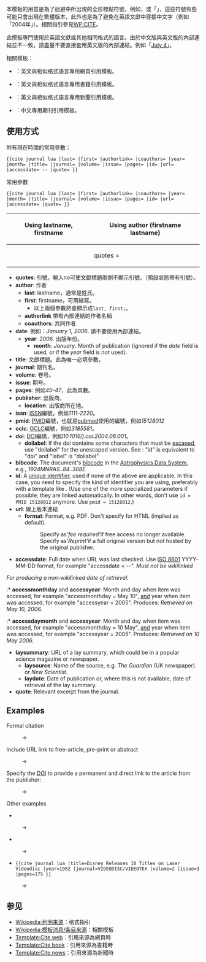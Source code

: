 <noinclude>{{template doc page viewed directly}}</noinclude>本模板的用意是為了迴避{{tl|Cite journal lua}}中所出現的全形標點符號，例如<nowiki>，</nowiki>或<nowiki>「」</nowiki>，這些符號有些可能只會出現在繁體版本，此外也是為了避免在英語文獻中穿插中文字（例如「2004年」）。相關指引參見[[Wikipedia:列明来源|WP:CITE]]。

此模板專門使用於英語文獻或其他相同格式的語言。由於中文版與英文版的內部連結並不一致，請盡量不要直接套用英文版的內部連結。例如「[[July 4]]」。

相關模板：
*{{tl|Cite web en}}：英文與相似格式語言專用網頁引用模板。
*{{tl|Cite book en}}：英文與相似格式語言專用書籍引用模板。
*{{tl|Cite news en}}：英文與相似格式語言專用新聞引用模板。
*{{tl|Cite journal lua}}：中文專用期刊引用模板。

== 使用方式 ==

; 附有現在時間的常用參數：
<tt><nowiki>{{cite journal lua |last= |first= |authorlink= |coauthors= |year= |month= |title= |journal= |volume= |issue= |pages= |id= |url= |accessdate= </nowiki>{{CURRENTYEAR}}-{{CURRENTMONTH}}-{{CURRENTDAY2}}<nowiki> |quote= }}</nowiki></tt>

; 常用參數
<tt><nowiki>{{cite journal lua |last= |first= |authorlink= |coauthors= |year= |month= |title= |journal= |volume= |issue= |pages= |id= |url= |accessdate= |quote= }}</nowiki></tt>

{| cellpadding="5" cellspacing="6"
! Using lastname, firstname !! Using author (firstname lastname)
|- width="50%"
|
<pre>
{{cite journal lua
|quotes = 
|last = 
|first = 
|authorlink = 
|coauthors = 
|date = 
|year = 
|month = 
|title = 
|journal = 
|volume = 
|issue = 
|pages = 
|publisher = 
|location = 
|issn = 
|pmid = 
|doi = 
|bibcode = 
|oclc =
|id = 
|url = 
|language = 
|format = 
|accessdate = 
|laysummary = 
|laysource = 
|laydate = 
|quote = 
}}</pre>
| style="vertical-align: top;" |
<pre>
{{cite journal lua
|quotes = 
|author = 
|date = 
|year = 
|month = 
|title = 
|journal = 
|volume = 
|issue = 
|pages = 
|publisher = 
|location = 
|issn = 
|pmid = 
|doi = 
|bibcode = 
|oclc =
|id = 
|url = 
|language = 
|format = 
|ccessdate = 
|laysummary = 
|laysource = 
|laydate = 
|quote = 
}}</pre>
|}

* '''quotes''': 引號，輸入no可使文獻標題兩側不顯示引號。（預設狀態帶有引號）。
* '''author''': 作者
** '''last''': lastname，通常是姓氏。 
** '''first''': firstname，可用縮寫。
*** 以上兩個參數將會顯示成<code>last, first;</code>。
** '''authorlink''' 帶有內部連結的作者名稱
** '''coauthors''': 共同作者
* '''date''': 例如：''January 1, 2006''. 請不要使用內部連結。
** '''year''': ''2006''. 出版年份。
*** '''month''': ''January''. Month of publication (ignored if the ''date'' field is used, or if the ''year'' field is ''not'' used).
* '''title''': 文獻標題。此為唯一必填參數。
* '''journal''': 期刊名。
* '''volume''': 卷号。
* '''issue''': 期号。
* '''pages''': 例如''<nowiki>45&ndash;47</nowiki>''，此為頁數。
* '''publisher''': 出版商。
** '''location''': 出版商所在地。
* '''issn''': [[國際標準期刊號|ISSN]]編號，例如''1111-2220''。
* '''pmid''': [[PMID]]編號，也就是[[pubmed]]使用的編號，例如''15128012''
* '''oclc''': [[联机计算机图书馆中心|OCLC]]編號，例如''3185581''。
* '''doi''': [[DOI]]編碼，例如''<nowiki>10.1016/j.coi.2004.08.001</nowiki>''。
**'''doilabel''': If the doi contains some characters that must be [[Percent-encoding|escaped]], use "doilabel" for the unescaped version. See {{tl|doi}}: "id" is equivalent to "doi" and "label" is "doilabel"
* '''bibcode''': The document's [[bibcode]] in the [[天體物理數據系統|Astrophysics Data System]], e.g., ''1924MNRAS..84..308E''
* '''id''': A [[unique identifier]], used if none of the above are applicable.  In this case, you need to specify the kind of identifier you are using, preferably with a template like {{tl|US patent}}.  (Use one of the more specialized parameters if possible; they are linked automatically.  In other words, don't use <code><nowiki>id = PMID 15128012</nowiki></code> anymore.  Use <code>pmid = 15128012</code>.)
* '''url''': 線上版本連結
** '''format''': Format, e.g. PDF. Don't specify for HTML (implied as default).
**: Specify as'' 'fee required' ''if free access no longer available.
**: Specify as'' 'Reprint' ''if a full original version but not hosted by the original publisher.
* '''accessdate''': Full date when URL was last checked. Use [[ISO 8601]] YYYY-MM-DD format, for example "accessdate = {{CURRENTYEAR}}-{{CURRENTMONTH}}-{{CURRENTDAY}}". ''Must not be wikilinked''
''For producing a non-wikilinked date of retrieval:''
:* '''accessmonthday''' and '''accessyear''': Month and day when item was accessed, for example "accessmonthday = May 10", <u>and</u> year when item was accessed, for example "accessyear = 2005". Produces: ''Retrieved on May 10, 2006.''
:* '''accessdaymonth''' and '''accessyear''': Month and day when item was accessed, for example "accessmonthday = 10 May", <u>and</u> year when item was accessed, for example "accessyear = 2005". Produces: ''Retrieved on 10 May 2006.''
*'''laysummary''': URL of a lay summary, which could be in a popular science magazine or newspaper.
**'''laysource''': Name of the source, e.g. ''The Guardian'' (UK newspaper) or ''New Scientist''.
**'''laydate''': Date of publication or, where this is not available, date of retrieval of the lay summary.
* '''quote''': Relevant excerpt from the journal.

== Examples ==
;Formal citation
:<tt><nowiki>
{{cite journal lua
 |last=Smith
 |first=Joseph III
 |title=Last Testimony of Sister Emma
 |journal=The Saints' Herald
 |volume=26
 |year=1879
 |month=October
 |pages=289
 }}
</nowiki></tt>
:→ {{cite journal lua
 |last=Smith
 |first=Joseph III
 |title=Last Testimony of Sister Emma
 |journal=The Saints' Herald
 |volume=26
 |pages=289
 |date=October 1879}}

;Include URL link to free-article, pre-print or abstract
:<tt><nowiki>
{{cite journal lua
 |last=Smith
 |first=Joseph III
 |title=Last Testimony of Sister Emma
 |journal=The Saints' Herald
 |volume=26
 |issue=19
 |date=[[October 1]], [[1879]]
 |pages=289
 |url=http://www.lavazone2.com/dbroadhu/IL/sain1872.htm#100179
 |accessdate=2006-03-23
 }}
</nowiki></tt>
:→ {{cite journal lua
 |last=Smith
 |first=Joseph III
 |title=Last Testimony of Sister Emma
 |journal=The Saints' Herald
 |volume=26
 |issue=19
 |date=October 1, 1879
 |pages=289
 |url=http://www.lavazone2.com/dbroadhu/IL/sain1872.htm#100179
 |accessdate=2006-03-23
 }}

;Specify the [[DOI]] to provide a permanent and direct link to the article from the publisher:
:<tt><nowiki>
{{cite journal lua
 |last=Giles
 |first=Jim
 |title=Preprint Server Seeks Way to Halt Plagiarists
 |url=http://www.nature.com/nature/journal/v426/n6962/full/426007a.html
 |journal=Nature
 |date=6 November 2003
 |pages=7
 |doi=10.1038/426007a
 }}
</nowiki></tt>
:→ {{cite journal lua
 |last=Giles
 |first=Jim
 |title=Preprint Server Seeks Way to Halt Plagiarists
 |url=http://www.nature.com/nature/journal/v426/n6962/full/426007a.html
 |journal=Nature
 |date=6 November 2003
 |pages=7
 |doi=10.1038/426007a
 }}

;Other examples
*<tt><nowiki>
{{cite journal lua
 |last=Fowler
 |first=Martin
 |authorlink=Martin Fowler
 |coauthors=Kent Beck
 |title=Last Testimony of Sister Emma
 |journal=The Saints' Herald
 |volume=26
 |year=1879
 |month=October
 |pages=289
 }}
</nowiki></tt>
:→ {{cite journal lua
 |last=Fowler
 |first=Martin
 |authorlink=Martin Fowler
 |coauthors=Kent Beck
 |title=Last Testimony of Sister Emma
 |journal=The Saints' Herald
 |volume=26
 |pages=289
 |date=October 1879}}

*<tt><nowiki>
{{cite journal lua
 |first=W. Hugh
 |last=Woodin
 |title=The Continuum Hypothesis, Part I
 |journal=Notices of the AMS
 |volume=48
 |issue=6
 |year=2001
 |pages=567–576
 |location=Providence, RI
 |publisher=American Mathematical Society
 |url=http://www.ams.org/notices/200106/fea-woodin.pdf
 |language=el
 |format=PDF
 |issn=1088-9477
 |oclc=34550461
 }}
</nowiki></tt>
:→ {{cite journal lua
 |first=W. Hugh
 |last=Woodin
 |title=The Continuum Hypothesis, Part I
 |journal=Notices of the AMS
 |volume=48
 |issue=6
 |year=2001
 |pages=567–576
 |location=Providence, RI
 |publisher=American Mathematical Society
 |url=http://www.ams.org/notices/200106/fea-woodin.pdf
 |language=el
 |format=PDF
 |issn=1088-9477
 |oclc=34550461
 }}
*<tt><nowiki>{{cite journal lua
 |title=Disney Releases 10 Titles on Laser Videodisc
 |year=1982
 |journal=VIDEODISC/VIDEOTEX
 |volume=2
 |issue=3
 |pages=175
 }}</nowiki></tt>
:→ {{cite journal lua
 |title=Disney Releases 10 Titles on Laser Videodisc
 |year=1982
 |journal=VIDEODISC/VIDEOTEX
 |volume=2
 |issue=3
 |pages=175
 }}

==参见==
* [[Wikipedia:列明来源]]：格式指引
* [[Wikipedia:模板消息/条目来源]]：相關模板
* [[Template:Cite web]]：引用來源為網頁時
* [[Template:Cite book]]：引用來源為書籍時
* [[Template:Cite news]]：引用來源為新聞時
